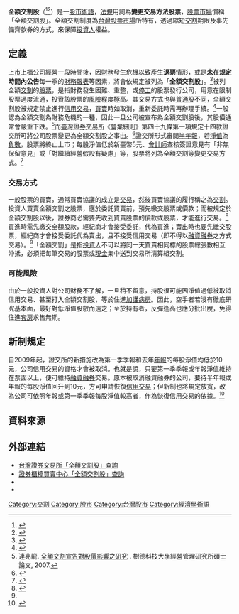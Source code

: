 '''全額交割股'''（{{lang-en|'''full-cash delivery stock'''}}<ref>{{Cite web |url= http://www.cybertranslator.idv.tw/comeco_cont1.htm |title= 經濟、商業和貿易等相關用語 (F~J) |author=  |date=  |publisher= 商業經濟金銀島 |language= zh-tw |accessdate= 2012-08-29 |quote=  |deadurl= yes |archiveurl= https://web.archive.org/web/20130214033507/http://www.cybertranslator.idv.tw/comeco_cont1.htm |archivedate= 2013-02-14 }}</ref><ref>{{Cite web |url= http://www.cens.com/cens/html/en/news/news_inner_28062.html |title= Powerchip to Be Relegated to Full-Cash Delivery Stock Tomorrow |author= Philip Liu |date= 2009-06-18 |publisher= CENS.com |language= en |accessdate= 2012-08-29 |quote= Taipei, June 18, 2009 (CENS)--Powerchip Semiconductor, a leading DRAM (dynamic random access memory) maker, will be relegated to the category of full-cash delivery stocks, starting tomorrow (June 19), due to its failure to reach a settlement with holders of US$157 million (NT$5.2 billion ) worth of euro-dollar convertible bonds by the deadline on 10:00 p.m. yesterday (June 17). |archive-date= 2019-09-30 |archive-url= https://web.archive.org/web/20190930182819/https://www.cens.com/cens/html/en/news/news_inner_28062.html |dead-url= yes }}</ref>）是一[[股市|股市]][[術語|術語]]，[[法規|法規]]用詞為'''變更交易方法股票'''，[[股票市場|股票市場]]慣稱「全額交割股」。全額交割制度為[[台灣證券交易所|台灣股票市場]]所特有，透過縮短[[交割|交割]]期限及事先備齊款券的方式，來保障[[投資人|投資人]]權益。

== 定義 ==
[[上市|上市]][[上櫃|上櫃]]公司經營一段時間後，因[[財務|財務]]發生危機以致產生'''退票'''情形，或是'''未在規定時間內公告'''每一季的[[財務報表|財務報表]]等因素，將會依規定被列為「'''全額交割股'''」。<ref>{{Cite web |url= http://asp.yuanta.com.tw/center/allqa/qa2.htm |title= 綜合 Q&A |author=  |date=  |publisher= 元大寶來證券 |language= zh-tw |accessdate= 2012-09-05 |quote= 此類股必須預收款券才能委託下單，故須透過營業員下單。所謂「預收款券」，投資人在下單買進之前，必須將委託價格乘以委託單位加手續費之總款項，先行繳交證券商，俟營業員查核無誤後，始得輸入買進委託；賣出股票前，則必須將股票先行存入集保帳戶內或以現股繳交證券商，證券商始得輸入賣出委託，相關股款請先電洽營業員索取全額交割股入款專戶帳號。如未成交，相關股款或股票在收完盤後，退回投資人的交割銀行及集保帳號。 |archive-url= https://web.archive.org/web/20120918225339/http://asp.yuanta.com.tw/center/allqa/qa2.htm |archive-date= 2012-09-18 |dead-url= yes }}</ref>被列全額[[交割|交割]]的[[股票|股票]]，是指財務發生困難、重整，或[[停工|停工]]的股票發行公司，用意在限制股票過度流通，投資該股票的[[風險|風險]]程度極高。其交易方式也與[[普通股|普通股]]不同，全額交割股被規定禁止進行[[信用交易|信用交易]]，[[買賣|買賣]]時如取消，重新委託時需再辦理手續。<ref>{{Cite web|url=http://www.sinotrade.com.tw/ec/email/showid.asp?id=770|title=何謂全額交割股票?|author=|date=2002-01-21|publisher=永豐金證券|language=zh-tw|accessdate=2012-09-01|quote=被列全額交割的股票，都是財務發生困難、重整，或停工的公司，其用意在限制其股票的過度流通，投資此類股票的風險很高。全額交割股被「證券暨期貨管理委員會」規定禁止進行信用交易，且在向證券商委託買賣時，應繳足買進時之價款，或賣出時先繳驗股票。買賣時如取銷後再委託，需重新辦理委託手續。|deadurl=yes|archiveurl=https://web.archive.org/web/20041212073915/http://www.sinotrade.com.tw/ec/email/showid.asp?id=770|archivedate=2004-12-12}}</ref>一般認為全額交割為財務危機的一種，因此一旦公司被宣布為全額交割股後，其股價通常會嚴重下跌。<ref>連兆龍. [http://ir.lib.stu.edu.tw/ir/handle/310903100/427 全額交割宣告對股價影響之研究] {{Wayback|url=http://ir.lib.stu.edu.tw/ir/handle/310903100/427 |date=20160304115333 }}. 樹德科技大學經營管理研究所碩士論文, 2007.</ref>而[[臺灣證券交易所|臺灣證券交易所]]《營業細則》第四十九條第一項規定十四款證交所可將公司股票變更為全額交割股之事由。<ref name="勁永打入全額交割股">{{Cite web |url= http://www.rclaw.com.tw/SwTextDetail.asp?Gid=4289 |title= 哪些公司可能淪為全額交割股？ |author= 王秋滿 |date=  |publisher= 聯晟法網 |language= zh-tw |accessdate= 2012-09-04 |quote= 勁永國際涉嫌與子公司互做假帳，經證交所派員實際查核後，於十二月將案子移送查緝黑金中心，日前終於接獲確實的資金流向證據，發現勁永涉嫌以一套資金循環留用需增營收，且勁永對此問題避重就輕，無法釐清疑點，因此證交所決議援用法規，將勁永國際之股票打入全額交割股，直到改善為止。 }}</ref>證交所形式審閱[[半年報|半年報]]，若[[淨值|淨值]]為[[負數|負數]]，股票將終止上市；每股淨值低於新臺幣5元、[[會計師|會計師]]查核簽證意見有「非無保留意見」或「對繼續經營假設有疑慮」等，股票將列為全額交割等變更交易方式。<ref>{{cite news | language = zh-tw | author = 蕭志忠 | coauthors =  | url = http://udn.com/NEWS/STOCK/STO2/7333752.shtml | title = 科風、錸德…7檔「趴趴熊」 信用交易恐喊卡 | publisher = 聯合報 | pages =  | date = 2012-09-01 | accessdate = 2012-09-05 | archive-date = 2012-09-03 | archive-url = https://web.archive.org/web/20120903011926/http://udn.com/NEWS/STOCK/STO2/7333752.shtml | dead-url = no }}</ref>

=== 交易方式 ===
一般股票的買賣，通常買賣協議的成立是[[交易|交易]]，然後買賣協議的履行稱之為[[交割|交割]]。投資人買賣全額交割之股票，應於委託買賣前，預先繳交股票或價款；而被規定於全額交割股以後，證券商必需要先收到買賣股票的價款或股票，才能進行交易。<ref>{{Cite web |url= http://www.twse.com.tw/ch/dict_right.php?id=37 |title= 全額交割股 |author=  |date=  |publisher= TWSE台灣證券交易所 |language= zh-tw |accessdate= 2012-08-30 |quote= 法規用詞為「變更交易方法股票」，市場慣稱全額交割股。證券經紀商於接受委託人委託買賣時，應先向委託人收足款券，始得辦理買賣申報。 |deadurl= yes |archiveurl= https://web.archive.org/web/20160305093547/http://www.twse.com.tw/ch/dict_right.php?id=37 |archivedate= 2016-03-05 }}</ref>買進時需先繳交全額股款，經紀商才會接受委託，代為買進；賣出時也要先繳交股票，經紀商才會接受委託代為賣出，且不接受信用交易（即不得以[[融資|融資]][[融券|融券]]之方式交易）。<ref name="勁永打入全額交割股" />「全額交割」是指[[投資人|投資人]]不可以將同一天買賣相同標的股票總張數相互沖抵，必須把每筆交易的股票或[[現金|現金]]集中送到交易所清算組交割。

=== 可能風險 ===
由於一般投資人對公司財務不了解，一旦稍不留意，持股很可能因淨值過低被取消信用交易、甚至打入全額交割股，等於住進[[加護病房|加護病房]]。因此，空手者若沒有徹底研究基本面，最好對低淨值股敬而遠之；至於持有者，反彈逢高也應分批出脫，免得住進[[套房|套房]]求售無期。

== 新制規定 ==
自2009年起，證交所的新措施改為第一季季報和去年[[年報|年報]]的每股淨值均低於10元，公司信用交易的資格才會被取消。也就是說，只要第一季季報或年報淨值維持在票面以上，便可維持[[融資|融資]][[融券|融券]]交易。原本被取消融資融券的公司，要待半年報或年報的每股淨值回升到10元，方可申請恢復[[信用交易|信用交易]]；但新制也將規定放寬，改為公司可依照年報或第一季季報每股淨值較高者，作為恢復信用交易的依據。<ref>{{cite news | language = zh-tw | author = 蕭志忠 | url = http://pro.udnjob.com/mag2/tool/storypage.jsp?f_ART_ID=48040 | title = 信用交易資格證交所大鬆綁 | publisher = 經濟日報 | pages =  | date = 2009-04-02 | accessdate = 2012-09-05 | archive-date = 2020-06-02 | archive-url = https://web.archive.org/web/20200602032319/http://pro.udnjob.com/mag2/tool/storypage.jsp?f_ART_ID=48040 }}</ref>

== 資料來源 ==
{{reflist|2}}

== 外部連結 ==
* [https://www.twse.com.tw/zh/page/trading/exchange/TWT85U.html 台灣證券交易所「全額交割股」查詢]{{Wayback|url=https://www.twse.com.tw/zh/page/trading/exchange/TWT85U.html |date=20200604104332 }}
* [http://www.gretai.org.tw/ch/stock/aftertrading/cmode/chtm.php 證券櫃檯買賣中心「全額交割股」查詢]{{Wayback|url=http://www.gretai.org.tw/ch/stock/aftertrading/cmode/chtm.php |date=20130415141414 }}
* {{Cite web |url= http://www.fubon.com/securities/stock_fund/004fbs1000303d.htm |title= 全額交割股 |author=  |date=  |publisher= 富邦證券 |language= zh-tw |accessdate=  |quote=  |archive-date= 2011-05-24 |archive-url= https://web.archive.org/web/20110524233207/http://www.fubon.com/securities/stock_fund/004fbs1000303d.htm |dead-url= no }}
* {{Cite web |url= http://www.moneydj.com/kmdj/wiki/wikiviewer.aspx?keyid=8c956664-6012-44d4-863f-e6e6630f45a6 |title= 全額交割股 |author= gigahunter |date=  |publisher= MoneyDJ理財網 |language= zh-tw |accessdate= 2012-09-05 |quote=  |archive-date= 2016-03-06 |archive-url= https://web.archive.org/web/20160306131806/http://www.moneydj.com/kmdj/wiki/wikiviewer.aspx?keyid=8c956664-6012-44d4-863f-e6e6630f45a6 |dead-url= no }}

{{Authority control}}
[[Category:交割|Category:交割]]
[[Category:股市|Category:股市]]
[[Category:台灣股市|Category:台灣股市]]
[[Category:經濟學術語|Category:經濟學術語]]